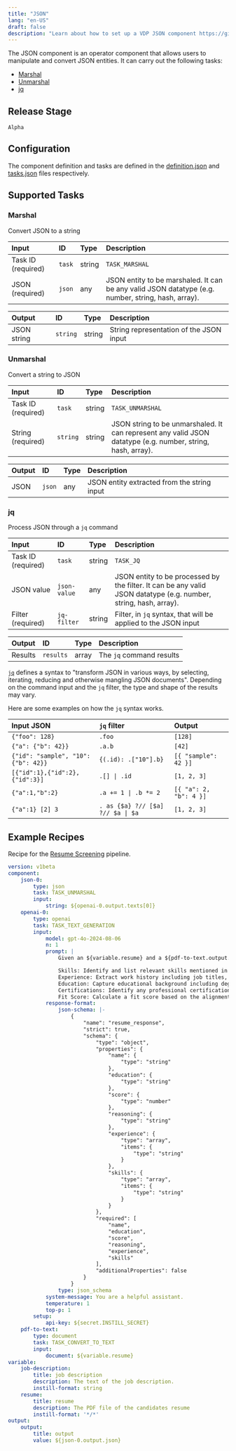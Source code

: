 ```yaml
---
title: "JSON"
lang: "en-US"
draft: false
description: "Learn about how to set up a VDP JSON component https://github.com/instill-ai/instill-core"
---
```


The JSON component is an operator component that allows users to manipulate and convert JSON entities.
It can carry out the following tasks:
- [Marshal](#marshal)
- [Unmarshal](#unmarshal)
- [jq](#jq)

## Release Stage

`Alpha`

## Configuration

The component definition and tasks are defined in the [definition.json](https://github.com/instill-ai/component/blob/main/operator/json/v0/config/definition.json) and [tasks.json](https://github.com/instill-ai/component/blob/main/operator/json/v0/config/tasks.json) files respectively.



## Supported Tasks

### Marshal

Convert JSON to a string

| Input | ID | Type | Description |
| :--- | :--- | :--- | :--- |
| Task ID (required) | `task` | string | `TASK_MARSHAL` |
| JSON (required) | `json` | any | JSON entity to be marshaled. It can be any valid JSON datatype (e.g. number, string, hash, array). |





| Output | ID | Type | Description |
| :--- | :--- | :--- | :--- |
| JSON string | `string` | string | String representation of the JSON input |

### Unmarshal

Convert a string to JSON

| Input | ID | Type | Description |
| :--- | :--- | :--- | :--- |
| Task ID (required) | `task` | string | `TASK_UNMARSHAL` |
| String (required) | `string` | string | JSON string to be unmarshaled. It can represent any valid JSON datatype (e.g. number, string, hash, array). |





| Output | ID | Type | Description |
| :--- | :--- | :--- | :--- |
| JSON | `json` | any | JSON entity extracted from the string input |

### jq

Process JSON through a `jq` command

| Input | ID | Type | Description |
| :--- | :--- | :--- | :--- |
| Task ID (required) | `task` | string | `TASK_JQ` |
| JSON value | `json-value` | any | JSON entity to be processed by the filter. It can be any valid JSON datatype (e.g. number, string, hash, array). |
| Filter (required) | `jq-filter` | string | Filter, in `jq` syntax, that will be applied to the JSON input |





| Output | ID | Type | Description |
| :--- | :--- | :--- | :--- |
| Results | `results` | array | The `jq` command results |
[`jq`](https://jqlang.github.io/jq/) defines a syntax to "transform JSON in
various ways, by selecting, iterating, reducing and otherwise mangling JSON
documents". Depending on the command input and the `jq` filter, the type and
shape of the results may vary.

Here are some examples on how the `jq` syntax works.

| Input JSON | `jq` filter | Output |
| :--- | :--- | :--- |
| `{"foo": 128}` | `.foo` | `[128]` |
| `{"a": {"b": 42}}` | `.a.b` | `[42]` |
| `{"id": "sample", "10": {"b": 42}}` | `{(.id): .["10"].b}` | `[{ "sample": 42 }]` |
| `[{"id":1},{"id":2},{"id":3}]` | `.[] \| .id` | `[1, 2, 3]` |
| `{"a":1,"b":2}` | `.a += 1 \| .b *= 2` | `[{ "a": 2, "b": 4 }]` |
| `{"a":1} [2] 3` | `. as {$a} ?// [$a] ?// $a \| $a` | `[1, 2, 3]` |
## Example Recipes

Recipe for the [Resume Screening](https://instill.tech/instill-ai/pipelines/structured-resume-screening/playground) pipeline.

```yaml
version: v1beta
component:
    json-0:
        type: json
        task: TASK_UNMARSHAL
        input:
            string: ${openai-0.output.texts[0]}
    openai-0:
        type: openai
        task: TASK_TEXT_GENERATION
        input:
            model: gpt-4o-2024-08-06
            n: 1
            prompt: |
                Given an ${variable.resume} and a ${pdf-to-text.output.body}, create an automated system to screen and convert this information into a structured candidate profile. The system should extract key information such as:

                Skills: Identify and list relevant skills mentioned in the resume.
                Experience: Extract work history including job titles, companies, durations, and responsibilities from the resume.
                Education: Capture educational background including degrees, institutions, and graduation dates from the resume.
                Certifications: Identify any professional certifications or additional qualifications in the resume.
                Fit Score: Calculate a fit score based on the alignment of the candidate's profile with the job description, taking into account required skills, experience level, and education.
            response-format:
                json-schema: |-
                    {
                        "name": "resume_response",
                        "strict": true,
                        "schema": {
                            "type": "object",
                            "properties": {
                                "name": {
                                    "type": "string"
                                },
                                "education": {
                                    "type": "string"
                                },
                                "score": {
                                    "type": "number"
                                },
                                "reasoning": {
                                    "type": "string"
                                },
                                "experience": {
                                    "type": "array",
                                    "items": {
                                        "type": "string"
                                    }
                                },
                                "skills": {
                                    "type": "array",
                                    "items": {
                                        "type": "string"
                                    }
                                }
                            },
                            "required": [
                                "name",
                                "education",
                                "score",
                                "reasoning",
                                "experience",
                                "skills"
                            ],
                            "additionalProperties": false
                        }
                    }
                type: json_schema
            system-message: You are a helpful assistant.
            temperature: 1
            top-p: 1
        setup:
            api-key: ${secret.INSTILL_SECRET}
    pdf-to-text:
        type: document
        task: TASK_CONVERT_TO_TEXT
        input:
            document: ${variable.resume}
variable:
    job-description:
        title: job description
        description: The text of the job description.
        instill-format: string
    resume:
        title: resume
        description: The PDF file of the candidates resume
        instill-format: '*/*'
output:
    output:
        title: output
        value: ${json-0.output.json}
```
